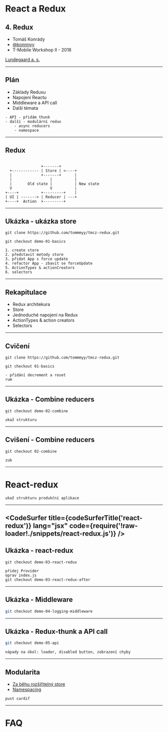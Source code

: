 
# React a Redux

## 4. Redux

- Tomáš Konrády
- <a href="https://twitter.com/konnnyy">@konnnyy</a>
- T-Mobile Workshop II - 2018

<a href="https://lundegaard.eu">Lundegaard a. s.</a>

---
## Plán

- Základy Reduxu
- Napojení Reactu
- Middleware a API call
- Další témata


```notes
- API - přidám thunk
- další - modulární redux
	- async reducers
	- namespace
```

---

## Redux

```

                +-------+
  +------------ | Store | <----+
  |             +-------+      |
  |                 |          |
  |       Old state |          | New state
  V                 V          |
+----+          +---------+    |
| UI | -------> | Reducer | ---+
+----+  Action  +---------+

```
---
## Ukázka - ukázka store

```
git clone https://github.com/tommmyy/tmcz-redux.git

git checkout demo-01-basics
```

```notes
1. create store
2. představit metody store
3. přidat App s force update
4. refactor App - zbavit se forceUpdate
5. ActionTypes & actionCreators
6. selectors
```
---
## Rekapitulace
- Redux architekura
- Store
- Jednoduché napojení na Redux
- ActionTypes & action creators
- Selectors

---

## Cvičení
```
git clone https://github.com/tommmyy/tmcz-redux.git

git checkout 01-basics
```

```notes
- přidání decrement a reset
rum
```
---
## Ukázka - Combine reducers

```
git checkout demo-02-combine
```

```notes
ukaž strukturu
```
---
## Cvišení - Combine reducers

```
git checkout 02-combine
```

```notes
zub
```
---
# React-redux

```notes
ukaž strukturu produkční aplikace
```
---

<CodeSurfer
	title={codeSurferTitle('react-redux')}
	lang="jsx"
	code={require('!raw-loader!./snippets/react-redux.js')}
/>
---
## Ukázka - react-redux

```
git checkout demo-03-react-redux
```
```notes
přidej Provider
oprav index.js
git checkout demo-03-react-redux-after
```
---

## Ukázka - Middleware

```sh
git checkout demo-04-logging-middleware
```
---
## Ukázka - Redux-thunk a API call

```sh
git checkout demo-05-api
```

```notes
nápady na úkol: loader, disabled button, zobrazení chyby
```
---
## Modularita

- [Za běhu rozšiřitelný store](https://github.com/lundegaard/redux-extensible-store/blob/master/README.md)
- [Namespacing](https://tommmyy.github.io/ramda-react-redux-patterns/pages/redux-ramda.html#6-local-state-with-filteredreducer)

```notes
pust cardif
```

---
# FAQ



